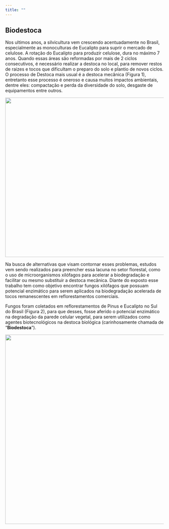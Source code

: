 ```yaml
---
title: ""
---
```


## Biodestoca

Nos ultimos anos, a silvicultura vem crescendo acentuadamente no Brasil, especialmente as monoculturas de Eucalipto para suprir o mercado de celulose. A rotação do Eucalipto para produzir celulose, dura no máximo 7 anos. Quando essas áreas são reformadas por mais de 2 ciclos consecutivos, é necessário realizar a destoca no local, para remover restos de raizes e tocos que dificultam o preparo do solo e plantio de novos ciclos. O processo de Destoca mais usual é a destoca mecânica (Figura 1), entretanto esse processo é oneroso e causa muitos impactos ambientais, dentre eles: compactação e perda da diversidade do solo, desgaste de equipamentos entre outros.

![](images/clipboard-2107435690.png){fig-align="center" width="506"}

Na busca de alternativas que visam contornar esses problemas, estudos vem sendo realizados para preencher essa lacuna no setor florestal, como o uso de microorganismos xilófagos para acelerar a biodegradação e facilitar ou mesmo substituir a destoca mecânica. Diante do exposto esse trabalho tem como objetivo encontrar fungos xilófagos que possuam potencial enzimático para serem aplicados na biodegradação acelerada de tocos remanescentes em reflorestamentos comerciais.

Fungos foram coletados em reflorestamentos de Pinus e Eucalipto no Sul do Brasil (Figura 2), para que desses, fosse aferido o potencial enzimático na degradação da parede celular vegetal, para serem utilizados como agentes biotecnológicos na destoca biológica (carinhosamente chamada de "**Biodestoca**").

![](Imagens/Imagem%20do%20WhatsApp%20de%202025-06-20%20à(s)%2023.40.25_478cbf23.jpg){fig-align="center" width="601"}

